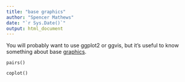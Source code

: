 ```yaml
---
title: "base graphics"
author: "Spencer Mathews"
date: "`r Sys.Date()`"
output: html_document
---
```


You will probably want to use ggplot2 or ggvis, but it's useful to know something about base [graphics](http://cran.r-project.org/doc/manuals/r-release/R-intro.html#Graphics).





`pairs()`

`coplot()`






